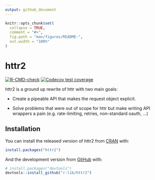 ```yaml
---
output: github_document
---
```


<!-- README.md is generated from README.Rmd. Please edit that file -->

```r
knitr::opts_chunk$set(
  collapse = TRUE,
  comment = "#>",
  fig.path = "man/figures/README-",
  out.width = "100%"
)
```

# httr2

<!-- badges: start -->
[![R-CMD-check](https://github.com/r-lib/httr2/workflows/R-CMD-check/badge.svg)](https://github.com/r-lib/httr2/actions)
[![Codecov test coverage](https://codecov.io/gh/r-lib/httr2/branch/master/graph/badge.svg)](https://codecov.io/gh/r-lib/httr2?branch=master)
<!-- badges: end -->

httr2 is a ground up rewrite of httr with two main goals:

* Create a pipeable API that makes the request object explicit.

* Solve problems that were out of scope for httr but make writing API 
  wrappers a pain (e.g. rate-limiting, retries, non-standard oauth, ...)

## Installation

You can install the released version of httr2 from [CRAN](https://CRAN.R-project.org) with:

``` r
install.packages("httr2")
```

And the development version from [GitHub](https://github.com/) with:

``` r
# install.packages("devtools")
devtools::install_github("r-lib/httr2")
```
##
